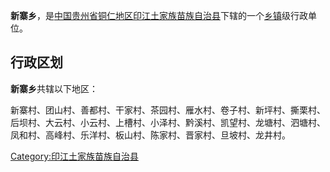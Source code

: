 {{中国乡级行政区
| 行政区全称 = 新寨乡
| 景观照片文件名 =
| 景观照片描述 =
| 汉语拼音 =
| 通用拼音 =
| 注音符號 =
| 其它标音类型1 =
| 其它标音1 =
| 其它标音类型2 =
| 其它标音2 =
| 其它语言类型1 =
| 其它语言地名1 =
| 其它语言类型2 =
| 其它语言地名2 =
| 上级行政区 = [[贵州省|贵州省]][[铜仁地区|铜仁地区]][[印江土家族苗族自治县|印江土家族苗族自治县]]
| 行政区类别 = [[乡镇|乡镇]]
| 行政区划代码 =
| 地理坐标 =
| 总面积 =
| 户籍人口 =
| 户籍人口年份 =
| 常住人口 =
| 常住人口年份 =
| 人口密度 =
| 行政区划 =
| 官方网站 =
| 政府驻地 =
| 邮政编码 =
| 毗邻行政区 =
| 位置图文件名 =
| 位置图描述 =
}}
'''新寨乡'''，是[[中华人民共和国|中国]][[贵州省|贵州省]][[铜仁地区|铜仁地区]][[印江土家族苗族自治县|印江土家族苗族自治县]]下辖的一个[[乡镇|乡镇]]级行政单位。

== 行政区划 ==
'''新寨乡'''共辖以下地区：

新寨村、团山村、善都村、干家村、茶园村、雁水村、卷子村、新坪村、撕栗村、后坝村、大云村、小云村、上槽村、小泽村、黔溪村、凯望村、龙塘村、泗塘村、凤和村、高峰村、乐洋村、板山村、陈家村、晋家村、旦坡村、龙井村。

{{贵州小作品}}
{{印江土家族苗族自治县行政区划}}

[[Category:印江土家族苗族自治县|Category:印江土家族苗族自治县]]